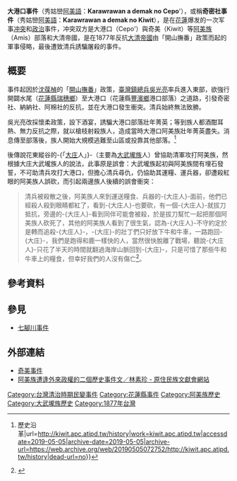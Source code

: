 {{Infobox Military Conflict
|conflict=大港口事件
|partof=抗清戰爭
|image=
|caption=
|date=1877年
|place=[[花蓮縣|花蓮]]
|result=[[清朝|清朝]][[勝利|勝利]]
|combatant1=[[阿美族|阿美族]]
|combatant2={{QING-1862}}
|commander1=馬耀珥炳
|commander2=[[吳光亮|吳光亮]]
|strength1=
|strength2=
|casualties1=
|casualties2=
|campaignbox = 
}}

'''大港口事件'''（秀姑巒[[阿美語|阿美語]]：'''Karawrawan a demak no Cepo''''），或稱'''奇密社事件'''（秀姑巒[[阿美語|阿美語]]：'''Karawrawan a demak no Kiwit'''），是在[[花蓮縣|花蓮]]爆发的一次军事[[冲突|冲突]]和[[政治|政治]]事件，冲突双方是大港口（Cepo'）與奇美（Kiwit）等[[阿美族|阿美族]]（Amis）部落和大清帝國，是在1877年反抗[[台灣清治時期|大清帝國]]由「開山撫番」政策而起的軍事侵略，最後遭致清兵誘騙屠殺的事件。

==概要==
事件起因於[[沈葆楨|沈葆楨]]的「[[開山撫番|開山撫番]]」政策，[[臺灣鎮總兵|臺灣鎮總兵]][[吳光亮|吳光亮]]率兵進入東部，欲強行開闢水尾（[[花蓮縣|花蓮縣]][[瑞穗鄉|瑞穗鄉]]）至大港口（花蓮縣[[豐濱鄉|豐濱鄉]]港口部落）之道路，引發奇密社、納納社、阿棉社的反抗，並在大港口發生衝突。清兵始終無法致勝。

吳光亮改採懷柔政策，設下酒宴，誘騙大港口部落壯年菁英；等到族人都酒酣耳熱、無力反抗之際，就以槍枝射殺族人，造成當時大港口阿美族壯年菁英盡失。消息傳至部落後，族人開始大規模逃難至山區或投靠其他部落。<ref>{{Cite web|title=奇美部落 {{!}} 歷史沿革|url=http://kiwit.apc.atipd.tw/history|work=kiwit.apc.atipd.tw|accessdate=2019-05-05|archive-date=2019-05-05|archive-url=https://web.archive.org/web/20190505072752/http://kiwit.apc.atipd.tw/history|dead-url=no}}</ref>



後傳說花東縱谷的-{「[[大庄_(花蓮縣)|大庄]]人」}-（主要為[[大武壠族|大武壠族]]人）曾協助清軍攻打阿美族，然根據大庄大武壠族人的說法，此事原是誤會：大武壠族起初與阿美族間有埋石發誓，不可助清兵攻打大港口，但擔心清兵尋仇，仍協助其運糧、運兵器，卻遭殺紅眼的阿美族人誤砍，而引起兩邊族人後續的誤會衝突：<blockquote>清兵被殺散之後，阿美族人來到運送糧食、兵器的-{大庄人}-面前，他們已經殺人殺到眼睛都紅了，看到-{大庄人}-也要砍，有一個-{大庄人}-就拔刀抵抗，旁邊的-{大庄人}-看到同伴可能會被殺，於是拔刀幫忙一起把那個阿美族人砍死了，其他的阿美族人看到了很生氣，認為-{大庄人}-不守約定於是轉而追殺-{大庄人}-，-{大庄}-的壯丁們只好放下牛和牛車，一路跑回-{大庄}-，我們是跑得和鹿一樣快的人，當然很快脫離了戰場，聽說-{大庄人}-只花了半天的時間就翻過海岸山脈回到-{大庄}-，只是可惜了那些牛和牛車上的糧食，但幸好我們的人沒有傷亡<ref>{{Cite web|url=https://www.matataiwan.com/2013/12/12/fathers-pepo-story/|title=阿爸曾對我說的平埔族故事|accessdate=2016-06-17|author=潘資洲|date=2013-12-12|publisher=Mata Taiwan|archive-url=https://web.archive.org/web/20170711060041/https://www.matataiwan.com/2013/12/12/fathers-pepo-story/|archive-date=2017-07-11|dead-url=yes}}</ref>。</blockquote>

==參考資料==
{{reflist|2}}

== 參見 ==

* [[七腳川事件|七腳川事件]]

== 外部連結 ==

* [https://web.archive.org/web/20190502043246/http://nrch.culture.tw/twpedia.aspx?id=5422 奇美事件]
*[https://ihc.apc.gov.tw/Journals.php?pid=628&id=860 阿美族遭逢外來政權的二個歷史事件文／林素珍 - 原住民族文獻會網站]{{Wayback|url=https://ihc.apc.gov.tw/Journals.php?pid=628&id=860 |date=20190519073257 }}

{{臺灣清治時期歷史事件}}
[[Category:台灣清治時期民變事件|Category:台灣清治時期民變事件]]
[[Category:花蓮縣事件|Category:花蓮縣事件]]
[[Category:阿美族歷史|Category:阿美族歷史]]
[[Category:大武壠族歷史|Category:大武壠族歷史]]
[[Category:1877年台灣|Category:1877年台灣]]